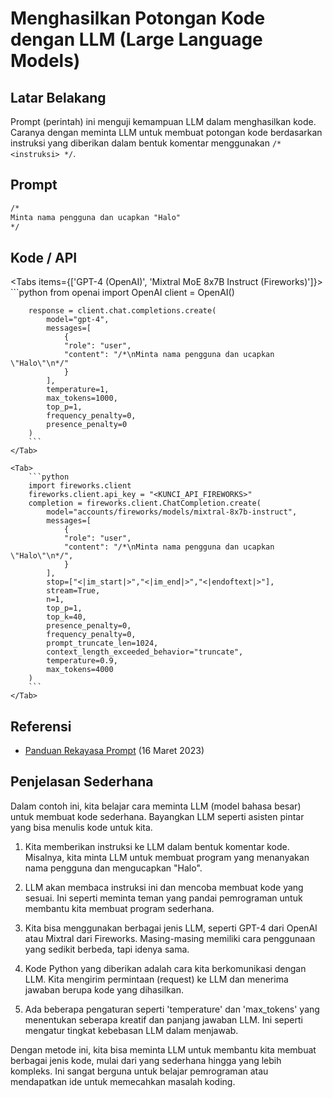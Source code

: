 
# Menghasilkan Potongan Kode dengan LLM (Large Language Models)


## Latar Belakang
Prompt (perintah) ini menguji kemampuan LLM dalam menghasilkan kode. Caranya dengan meminta LLM untuk membuat potongan kode berdasarkan instruksi yang diberikan dalam bentuk komentar menggunakan `/* <instruksi> */`. 

## Prompt
```markdown
/*
Minta nama pengguna dan ucapkan "Halo"
*/
```

## Kode / API

<Tabs items={['GPT-4 (OpenAI)', 'Mixtral MoE 8x7B Instruct (Fireworks)']}>
    <Tab>
        ```python
        from openai import OpenAI
        client = OpenAI()

        response = client.chat.completions.create(
            model="gpt-4",
            messages=[
                {
                "role": "user",
                "content": "/*\nMinta nama pengguna dan ucapkan \"Halo\"\n*/"
                }
            ],
            temperature=1,
            max_tokens=1000,
            top_p=1,
            frequency_penalty=0,
            presence_penalty=0
        )
        ```
    </Tab>

    <Tab>
        ```python
        import fireworks.client
        fireworks.client.api_key = "<KUNCI_API_FIREWORKS>"
        completion = fireworks.client.ChatCompletion.create(
            model="accounts/fireworks/models/mixtral-8x7b-instruct",
            messages=[
                {
                "role": "user",
                "content": "/*\nMinta nama pengguna dan ucapkan \"Halo\"\n*/",
                }
            ],
            stop=["<|im_start|>","<|im_end|>","<|endoftext|>"],
            stream=True,
            n=1,
            top_p=1,
            top_k=40,
            presence_penalty=0,
            frequency_penalty=0,
            prompt_truncate_len=1024,
            context_length_exceeded_behavior="truncate",
            temperature=0.9,
            max_tokens=4000
        )
        ```
    </Tab>
</Tabs>

## Referensi
- [Panduan Rekayasa Prompt](https://www.promptingguide.ai/introduction/examples#code-generation) (16 Maret 2023)

## Penjelasan Sederhana

Dalam contoh ini, kita belajar cara meminta LLM (model bahasa besar) untuk membuat kode sederhana. Bayangkan LLM seperti asisten pintar yang bisa menulis kode untuk kita.

1. Kita memberikan instruksi ke LLM dalam bentuk komentar kode. Misalnya, kita minta LLM untuk membuat program yang menanyakan nama pengguna dan mengucapkan "Halo".

2. LLM akan membaca instruksi ini dan mencoba membuat kode yang sesuai. Ini seperti meminta teman yang pandai pemrograman untuk membantu kita membuat program sederhana.

3. Kita bisa menggunakan berbagai jenis LLM, seperti GPT-4 dari OpenAI atau Mixtral dari Fireworks. Masing-masing memiliki cara penggunaan yang sedikit berbeda, tapi idenya sama.

4. Kode Python yang diberikan adalah cara kita berkomunikasi dengan LLM. Kita mengirim permintaan (request) ke LLM dan menerima jawaban berupa kode yang dihasilkan.

5. Ada beberapa pengaturan seperti 'temperature' dan 'max_tokens' yang menentukan seberapa kreatif dan panjang jawaban LLM. Ini seperti mengatur tingkat kebebasan LLM dalam menjawab.

Dengan metode ini, kita bisa meminta LLM untuk membantu kita membuat berbagai jenis kode, mulai dari yang sederhana hingga yang lebih kompleks. Ini sangat berguna untuk belajar pemrograman atau mendapatkan ide untuk memecahkan masalah koding.
